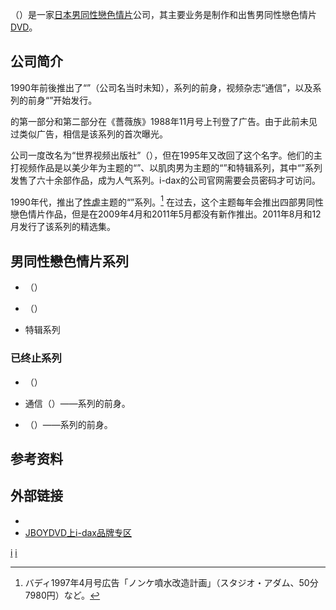 {{Infobox company
| name = i-dax
| name_en = i-dax, Inc. 
| native_name = アイダックス
| native_name_lang = ja
| type = [[私人公司|私人公司]]
| industry = [[色情|色情]]
| products = [[男同性戀色情片|男同性戀色情片]]
| homepage = {{URL|www.i-dax.co.jp}}
}}

{{lang|en|'''i-dax'''}}（{{Lang-ja|'''アイダックス'''}}）是一家[[日本|日本]][[男同性戀色情片|男同性戀色情片]]公司，其主要业务是制作和出售男同性戀色情片[[DVD|DVD]]。

== 公司简介 ==
1990年前後推出了“{{lang|en|Campus Video}}”（公司名当时未知），{{lang|en|Banana Land}}系列的前身，视频杂志“{{lang|en|Campus}}通信”，以及{{lang|en|Muscle Collection}}系列的前身“{{lang|en|Campus Sports}}”开始发行。

{{lang|en|Campus Video}}的第一部分和第二部分在《薔薇族》1988年11月号上刊登了广告。由于此前未见过类似广告，相信是该系列的首次曝光。

{{lang|en|i-dax}}公司一度改名为“世界视频出版社”（{{lang|ja|はワールド映像出版社}}），但在1995年又改回了{{lang|en|i-dax}}这个名字。他们的主打视频作品是以美少年为主题的“{{lang|en|Banana Land}}”、以肌肉男为主题的“{{lang|en|Muscle Collection}}”和特辑系列，其中“{{lang|en|Banana Land}}”系列发售了六十余部作品，成为人气系列。i-dax的公司官网需要会员密码才可访问。

1990年代，{{lang|en|i-dax}}推出了[[性虐|性虐]]主题的“{{lang|en|Studio Adam}}”系列。<ref>バディ1997年4月号広告「ノンケ噴水改造計画」（スタジオ・アダム、50分7980円）など。</ref> 在过去，这个主题每年会推出四部男同性戀色情片作品，但是在2009年4月和2011年5月都没有新作推出。2011年8月和12月发行了该系列的精选集。

== 男同性戀色情片系列 ==
* {{lang|en|Banana Land}}（{{lang|ja|バナナランド}}）
* {{lang|en|Muscle Collection}}（{{lang|ja|マッスルコレクション}}）
* 特辑系列

=== 已终止系列 ===
* {{lang|en|Studio Adam}}（{{lang|ja|スタジオ・アダム}}）
* {{lang|en|Campus}}通信（{{lang|ja|キャンパス通信}}）——{{lang|en|Banana Land}}系列的前身。
* {{lang|en|Campus Sports}}（{{lang|ja|キャンパススポーツ}}）——{{lang|en|Muscle Collection}}系列的前身。

== 参考资料 ==
{{Reflist}}

== 外部链接 ==
{{Portal|LGBT|色情}}

* {{Official website|http://www.i-dax.co.jp/}}{{ja}}
* [http://www.jboydvd.jp/xc/shop/view/all/0/idax JBOYDVD上i-dax品牌专区]{{Wayback|url=http://www.jboydvd.jp/xc/shop/view/all/0/idax |date=20100824152024 }}{{ja}}

{{Gay male pornographic film studios}}
{{LGBT小作品}}

[[Category:日本男同性戀色情片公司|i]]
[[Category:1990年成立的公司|i]]